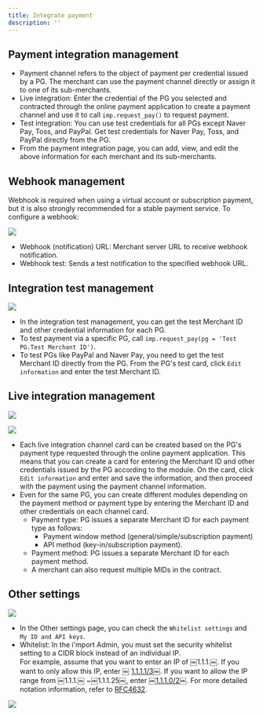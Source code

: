 ```yaml
---
title: Integrate payment
description: ''
---
```




## Payment integration management

- Payment channel refers to the object of payment per credential issued by a PG. The merchant can use the payment channel directly or assign it to one of its sub-merchants.
- Live integration: Enter the credential of the PG you selected and contracted through the online payment application to create a payment channel and use it to call `imp.request_pay()` to request payment.
- Test integration: You can use test credentials for all PGs except Naver Pay, Toss, and PayPal. Get test credentials for Naver Pay, Toss, and PayPal directly from the PG.
- From the payment integration page, you can add, view, and edit the above information for each merchant and its sub-merchants.

## Webhook management

Webhook is required when using a virtual account or subscription payment, but it is also strongly recommended for a stable payment service. To configure a webhook:

![](</gitbook-assets/en/image (178).png>)

- Webhook (notification) URL: Merchant server URL to receive webhook notification.
- Webhook test: Sends a test notification to the specified webhook URL.

## Integration test management

![](</gitbook-assets/en/image (184).png>)

- In the integration test management, you can get the test Merchant ID and other credential information for each PG.
- To test payment via a specific PG, call `imp.request_pay(pg = 'Test PG.Test Merchant ID')`.
- To test PGs like PayPal and Naver Pay, you need to get the test Merchant ID directly from the PG. From the PG's test card, click `Edit information` and enter the test Merchant ID.

## Live integration management

![](</gitbook-assets/en/image (136).png>)



![](</gitbook-assets/en/image (24).png>)

- Each live integration channel card can be created based on the PG's payment type requested through the online payment application. This means that you can create a card for entering the Merchant ID and other credentials issued by the PG according to the module. On the card, click `Edit information` and enter and save the information, and then proceed with the payment using the payment channel information.
- Even for the same PG, you can create different modules depending on the payment method or payment type by entering the Merchant ID and other credentials on each channel card.
  - Payment type: PG issues a separate Merchant ID for each payment type as follows:
    - Payment window method (general/simple/subscription payment)
    - API method (key-in/subscription payment).
  - Payment method: PG issues a separate Merchant ID for each payment method.
  - A merchant can also request multiple MIDs in the contract.

## Other settings

![](</gitbook-assets/en/image (8).png>)

- In the Other settings page, you can check the `Whitelist settings` and `My ID and API keys`.
- Whitelist: In the i'mport Admin, you must set the security whitelist setting to a CIDR block instead of an individual IP. \
  For example, assume that you want to enter an IP of ￼1.1.1.￼. If you want to only allow this IP, enter ￼ [1.1.1.1/3](http://1.1.1.1/3)￼. If you want to allow the IP range from ￼1.1.1.￼ \~￼1.1.1.25￼, enter ￼[1.1.1.0/2](http://1.1.1.0/2)￼. For more detailed notation information, refer to [RFC4632](https://tools.ietf.org/html/rfc4632).

![](</gitbook-assets/en/image (109).png>)
